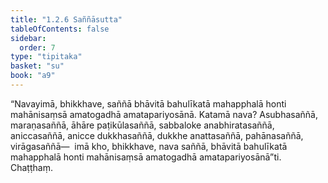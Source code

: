 ```yaml
---
title: "1.2.6 Saññāsutta"
tableOfContents: false
sidebar:
  order: 7
type: "tipitaka"
basket: "su"
book: "a9"
---
```



<DynamicBreadcrumb />

<Division number="16" book="a9" bookNo="17" page="191">

<Paragraph number="151" book="a9">
“Navayimā, bhikkhave, saññā bhāvitā bahulīkatā mahapphalā honti mahānisaṃsā amatogadhā amatapariyosānā. Katamā nava? Asubhasaññā, maraṇasaññā, āhāre paṭikūlasaññā, sabbaloke anabhiratasaññā, aniccasaññā, anicce dukkhasaññā, dukkhe anattasaññā, pahānasaññā, virāgasaññā—  imā kho, bhikkhave, nava saññā, bhāvitā bahulīkatā mahapphalā honti mahānisaṃsā amatogadhā amatapariyosānā”ti.

</Paragraph>
</Division>

<Paragraph number="152" type="center" book="a9">
Chaṭṭhaṃ.
</Paragraph>